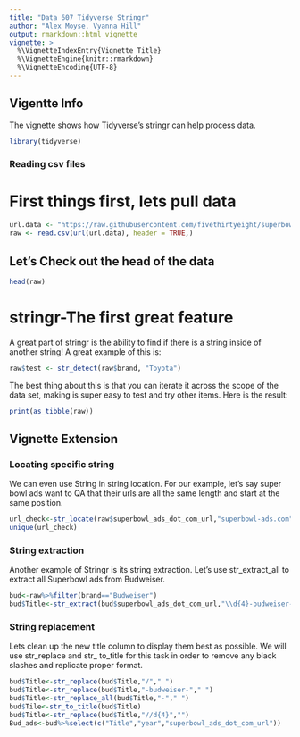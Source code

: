 ```yaml
---
title: "Data 607 Tidyverse Stringr"
author: "Alex Moyse, Vyanna Hill"
output: rmarkdown::html_vignette
vignette: >
  %\VignetteIndexEntry{Vignette Title}
  %\VignetteEngine{knitr::rmarkdown}
  %\VignetteEncoding{UTF-8}
---
```


## Vigentte Info

The vignette shows how Tidyverse's stringr can help process data.


```r
library(tidyverse)
```

### Reading csv files

<H1> First things first, lets pull data </H1>

```r
url.data <- "https://raw.githubusercontent.com/fivethirtyeight/superbowl-ads/main/superbowl-ads.csv"
raw <- read.csv(url(url.data), header = TRUE,) 
```

<H2> Let's Check out the head of the data </H2>

```r
head(raw)
```

<H1> stringr-The first great feature </H1>

A great part of stringr is the ability to find if there is a string inside of another string! A great example of this is:

```r
raw$test <- str_detect(raw$brand, "Toyota")
```


The best thing about this is that you can iterate it across the scope of the data set, making is super easy to test and try other items. Here is the result:


```r
print(as_tibble(raw))
```

## Vignette Extension

### Locating specific string

We can even use String in string location. For our example, let's say super bowl ads want to QA that their urls are all the same length and start at the same position. 

```r
url_check<-str_locate(raw$superbowl_ads_dot_com_url,"superbowl-ads.com")
unique(url_check)
```

### String extraction

Another example of Stringr is its string extraction. Let's use str_extract_all to extract all Superbowl ads from Budweiser.

```r
bud<-raw%>%filter(brand=="Budweiser")
bud$Title<-str_extract(bud$superbowl_ads_dot_com_url,"\\d{4}-budweiser-(.*)")

```

### String replacement

Lets clean up the new title column to display them best as possible. We will use str_replace and str_ to_title for this task in order to remove any black slashes and replicate proper format.

```r
bud$Title<-str_replace(bud$Title,"/"," ")
bud$Title<-str_replace(bud$Title,"-budweiser-"," ")
bud$Title<-str_replace_all(bud$Title,"-"," ")
bud$Tile<-str_to_title(bud$Title)
bud$Title<-str_replace(bud$Title,"//d{4}","")
Bud_ads<-bud%>%select(c("Title","year","superbowl_ads_dot_com_url"))
```